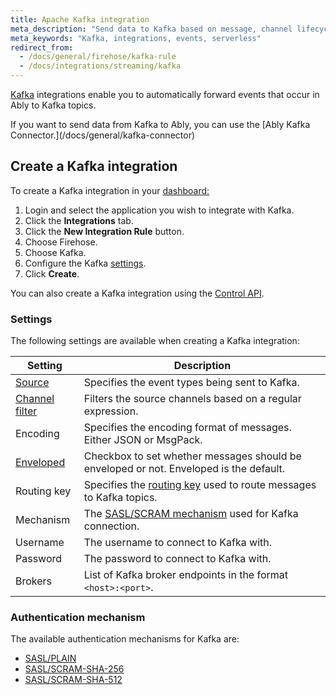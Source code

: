 ```yaml
---
title: Apache Kafka integration
meta_description: "Send data to Kafka based on message, channel lifecycle, channel occupancy, and presence events."
meta_keywords: "Kafka, integrations, events, serverless"
redirect_from:
  - /docs/general/firehose/kafka-rule
  - /docs/integrations/streaming/kafka
---
```


[Kafka](https://kafka.apache.org/) integrations enable you to automatically forward events that occur in Ably to Kafka topics.

<Aside data-type='note'>
If you want to send data from Kafka to Ably, you can use the [Ably Kafka Connector.](/docs/general/kafka-connector)
</Aside>

## Create a Kafka integration <a id="create"/>

To create a Kafka integration in your [dashboard:](https://ably.com/dashboard/any)

1. Login and select the application you wish to integrate with Kafka.
2. Click the **Integrations** tab.
3. Click the **New Integration Rule** button.
4. Choose Firehose.
5. Choose Kafka.
6. Configure the Kafka [settings](#settings).
7. Click **Create**.

You can also create a Kafka integration using the [Control API](/docs/platform/account/control-api).


### Settings <a id="settings"/>

The following settings are available when creating a Kafka integration:

| Setting | Description |
| ------- | ----------- |
| [Source](/docs/platform/integrations/streaming#sources) | Specifies the event types being sent to Kafka. |
| [Channel filter](/docs/platform/integrations/streaming#filter) | Filters the source channels based on a regular expression. |
| Encoding | Specifies the encoding format of messages. Either JSON or MsgPack. |
| [Enveloped](/docs/platform/integrations/streaming#enveloped) | Checkbox to set whether messages should be enveloped or not. Enveloped is the default. |
| Routing key | Specifies the [routing key](/docs/messages#routing) used to route messages to Kafka topics. |
| Mechanism | The [SASL/SCRAM mechanism](#mechanism) used for Kafka connection. |
| Username | The username to connect to Kafka with. |
| Password | The password to connect to Kafka with. |
| Brokers | List of Kafka broker endpoints in the format `<host>:<port>`. |

### Authentication mechanism <a id="mechanism"/>

The available authentication mechanisms for Kafka are:

* [SASL/PLAIN](https://docs.confluent.io/platform/current/kafka/authentication_sasl/authentication_sasl_plain.html#kafka-sasl-auth-plain)
* [SASL/SCRAM-SHA-256](https://docs.confluent.io/platform/current/kafka/authentication_sasl/authentication_sasl_scram.html#kafka-sasl-auth-scram)
* [SASL/SCRAM-SHA-512](https://docs.confluent.io/platform/current/kafka/authentication_sasl/authentication_sasl_scram.html)
